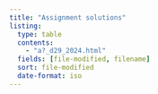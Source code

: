 ```yaml
---
title: "Assignment solutions"
listing:
  type: table
  contents: 
    - "a?_d29_2024.html"
  fields: [file-modified, filename]
  sort: file-modified
  date-format: iso
---
```


